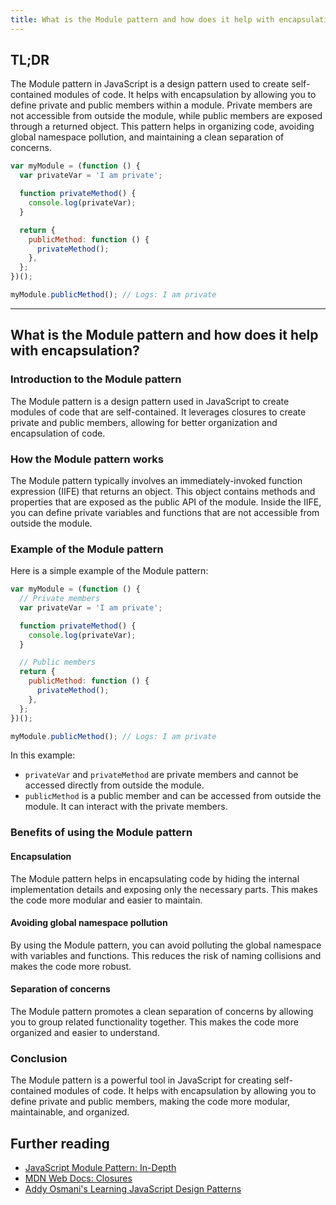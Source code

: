 ```yaml
---
title: What is the Module pattern and how does it help with encapsulation?
---
```


## TL;DR

The Module pattern in JavaScript is a design pattern used to create self-contained modules of code. It helps with encapsulation by allowing you to define private and public members within a module. Private members are not accessible from outside the module, while public members are exposed through a returned object. This pattern helps in organizing code, avoiding global namespace pollution, and maintaining a clean separation of concerns.

```js
var myModule = (function () {
  var privateVar = 'I am private';

  function privateMethod() {
    console.log(privateVar);
  }

  return {
    publicMethod: function () {
      privateMethod();
    },
  };
})();

myModule.publicMethod(); // Logs: I am private
```

---

## What is the Module pattern and how does it help with encapsulation?

### Introduction to the Module pattern

The Module pattern is a design pattern used in JavaScript to create modules of code that are self-contained. It leverages closures to create private and public members, allowing for better organization and encapsulation of code.

### How the Module pattern works

The Module pattern typically involves an immediately-invoked function expression (IIFE) that returns an object. This object contains methods and properties that are exposed as the public API of the module. Inside the IIFE, you can define private variables and functions that are not accessible from outside the module.

### Example of the Module pattern

Here is a simple example of the Module pattern:

```js
var myModule = (function () {
  // Private members
  var privateVar = 'I am private';

  function privateMethod() {
    console.log(privateVar);
  }

  // Public members
  return {
    publicMethod: function () {
      privateMethod();
    },
  };
})();

myModule.publicMethod(); // Logs: I am private
```

In this example:

- `privateVar` and `privateMethod` are private members and cannot be accessed directly from outside the module.
- `publicMethod` is a public member and can be accessed from outside the module. It can interact with the private members.

### Benefits of using the Module pattern

#### Encapsulation

The Module pattern helps in encapsulating code by hiding the internal implementation details and exposing only the necessary parts. This makes the code more modular and easier to maintain.

#### Avoiding global namespace pollution

By using the Module pattern, you can avoid polluting the global namespace with variables and functions. This reduces the risk of naming collisions and makes the code more robust.

#### Separation of concerns

The Module pattern promotes a clean separation of concerns by allowing you to group related functionality together. This makes the code more organized and easier to understand.

### Conclusion

The Module pattern is a powerful tool in JavaScript for creating self-contained modules of code. It helps with encapsulation by allowing you to define private and public members, making the code more modular, maintainable, and organized.

## Further reading

- [JavaScript Module Pattern: In-Depth](https://toddmotto.com/mastering-the-module-pattern/)
- [MDN Web Docs: Closures](https://developer.mozilla.org/en-US/docs/Web/JavaScript/Closures)
- [Addy Osmani's Learning JavaScript Design Patterns](https://addyosmani.com/resources/essentialjsdesignpatterns/book/#modulepatternjavascript)

